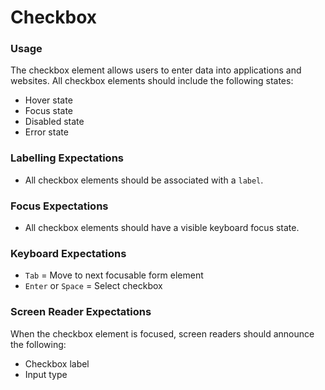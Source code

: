 
# Checkbox

<Canvas>
    <Story id="forms-checkbox--default"/>
</Canvas>

<div class="documentation__container">
  <div class="documentation__col">
    <h3>Usage</h3>
    <p>
      The checkbox element allows users to enter data into applications and websites. All checkbox elements should include the following states:
      <ul>
      <li>Hover state</li>
      <li>Focus state</li>
      <li>Disabled state</li>
      <li>Error state</li>
      </ul>
    </p>
    <h3>Labelling Expectations</h3>
    <ul>
      <li>All checkbox elements should be associated with a <code>label</code>.</li>
    </ul>
    <h3>Focus Expectations</h3>
    <ul>
      <li>All checkbox elements should have a visible keyboard focus state.</li>
    </ul>
  </div>
  <div class="documentation__col">
    <h3>Keyboard Expectations</h3>
    <ul class="documentation__keys">
      <li><code>Tab</code> = Move to next focusable form element</li>
      <li><code>Enter</code> or <code>Space</code>  = Select checkbox</li>
    </ul>
    <h3>Screen Reader Expectations</h3>
    <p>
      When the checkbox element is focused, screen readers should announce the following:
      <ul class="documentation__keys">
        <li>Checkbox label</li>
        <li>Input type</li>
      </ul>
    </p>
  </div>
</div>
